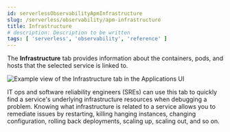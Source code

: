 ```yaml
---
id: serverlessObservabilityApmInfrastructure
slug: /serverless/observability/apm-infrastructure
title: Infrastructure
# description: Description to be written
tags: [ 'serverless', 'observability', 'reference' ]
---
```


<p><DocBadge template="technical preview" /></p>


<FeatureBeta feature="Applications UI Infrastructure" />

The **Infrastructure** tab provides information about the containers, pods, and hosts
that the selected service is linked to.

![Example view of the Infrastructure tab in the Applications UI](images/infrastructure/infra.png)

IT ops and software reliability engineers (SREs) can use this tab
to quickly find a service's underlying infrastructure resources when debugging a problem.
Knowing what infrastructure is related to a service allows you to remediate issues by restarting, killing hanging instances, changing configuration, rolling back deployments, scaling up, scaling out, and so on.
